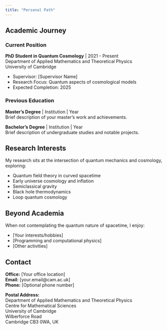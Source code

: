 ```yaml
---
title: "Personal Path"
---
```


## Academic Journey

### Current Position
**PhD Student in Quantum Cosmology** | 2021 - Present  
Department of Applied Mathematics and Theoretical Physics  
University of Cambridge

- Supervisor: [Supervisor Name]
- Research Focus: Quantum aspects of cosmological models
- Expected Completion: 2025

### Previous Education

**Master's Degree** | Institution | Year  
Brief description of your master's work and achievements.

**Bachelor's Degree** | Institution | Year  
Brief description of undergraduate studies and notable projects.

## Research Interests

My research sits at the intersection of quantum mechanics and cosmology, exploring:

- Quantum field theory in curved spacetime
- Early universe cosmology and inflation
- Semiclassical gravity
- Black hole thermodynamics
- Loop quantum cosmology

## Beyond Academia

When not contemplating the quantum nature of spacetime, I enjoy:

- [Your interests/hobbies]
- [Programming and computational physics]
- [Other activities]

## Contact

**Office:** [Your office location]  
**Email:** [your.email@cam.ac.uk]  
**Phone:** [Optional phone number]

**Postal Address:**  
Department of Applied Mathematics and Theoretical Physics  
Centre for Mathematical Sciences  
University of Cambridge  
Wilberforce Road  
Cambridge CB3 0WA, UK